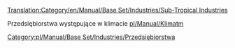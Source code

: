 [[Translation:Category/en/Manual/Base Set/Industries/Sub-Tropical Industries]]

Przedsiębiorstwa występujące w klimacie [[pl/Manual/Klimat]]m
[[Category:pl/Manual/Base Set/Industries/Przedsiębiorstwa]]
